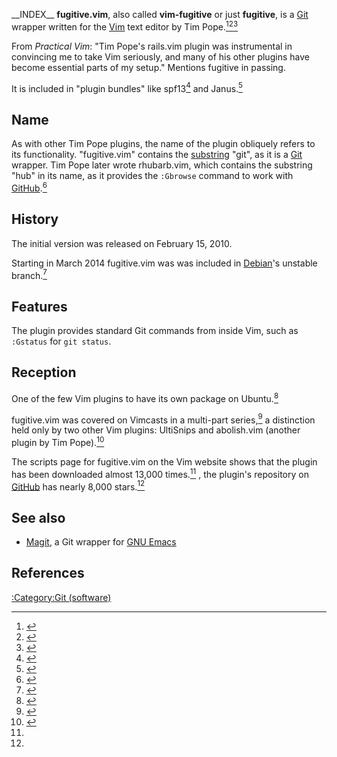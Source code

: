 __INDEX__
{{Infobox software
|name                 = fugitive.vim
|logo                 = 
|screenshot           = 
|caption              = 
|author               = Tim Pope
|developer            =
|released             = {{Start date and age|2010|02|15|df=yes}}<ref name="vimscripts_site">{{cite web |url=http://www.vim.org/scripts/script.php?script_id=2975 |title=fugitive.vim : A Git wrapper so awesome, it should be illegal |accessdate=February 8, 2017}}</ref>
|latest release version = 2.2 / {{Start date and age|2015|01|20|df=yes}}<ref name="vimscripts_site" />
|programming language = [[Vim (text editor)#Vim script|Vim script]]
|operating system     = [[Unix]], [[Linux]], [[Windows NT]], [[macOS]], [[iOS]], [[Android (operating system)|Android]], [[AmigaOS]]
|language             = English
|genre                = Git wrapper
|license              = [[free software license|Free software]] ([http://vimdoc.sourceforge.net/htmldoc/uganda.html#license Vim License]), [[charityware]]
|repo                 = {{URL|https://github.com/tpope/vim-fugitive}}
}}
'''fugitive.vim''', also called '''vim-fugitive''' or just '''fugitive''', is a [[Git]] wrapper written for the [[Vim (text editor)|Vim]] text editor by Tim Pope.<ref name="github_repo">{{cite web |url=https://github.com/tpope/vim-fugitive |title=fugitive.vim |accessdate=February 8, 2017}}</ref><ref>{{cite book |url=https://books.google.com/books?id=_1cnCgAAQBAJ&pg=PR27&dq=fugitive.vim&hl=en&sa=X&ved=0ahUKEwig4LyIjIDSAhUSzWMKHSPZCgkQ6AEIJDAB#v=onepage&q=fugitive.vim&f=false |title=Pro Vim |first=Mark |last=McDonnell |publisher=[[Apress]] |year=2014}}</ref><ref>{{cite book |url=https://books.google.com/books?id=jGInCgAAQBAJ&pg=PR15&dq=fugitive.vim&hl=en&sa=X&ved=0ahUKEwig4LyIjIDSAhUSzWMKHSPZCgkQ6AEIKjAC#v=onepage&q=fugitive.vim&f=false |first=Mark |last=McDonnell |title=tmux Taster |publisher=[[Apress]] |year=2014}}</ref>

From ''Practical Vim'': "Tim Pope's rails.vim plugin was instrumental in convincing me to take Vim seriously, and many of his other plugins have become essential parts of my setup." Mentions fugitive in passing.

It is included in "plugin bundles" like spf13<ref>{{cite web |url=http://vim.spf13.com/ |first=Steve |last=Francia |title=spf13-vim - The Ultimate Vim Distribution |accessdate=February 8, 2017}}</ref> and Janus.<ref>{{cite web|url=https://github.com/carlhuda/janus |accessdate=February 8, 2017 |title=Janus: Vim Distribution}}</ref>

==Name==

As with other Tim Pope plugins, the name of the plugin obliquely refers to its functionality. "fugitive.vim" contains the [[substring]] "git", as it is a [[Git]] wrapper. Tim Pope later wrote rhubarb.vim, which contains the substring "hub" in its name, as it provides the <code>:Gbrowse</code> command to work with [[GitHub]].<ref>{{cite web |url=https://github.com/tpope/vim-rhubarb |title=rhubarb.vim |accessdate=February 9, 2016}}</ref>

==History==

The initial version was released on February 15, 2010.

Starting in March 2014 fugitive.vim was was included in [[Debian]]'s unstable branch.<ref>{{cite web |url=https://lwn.net/Articles/589142/ |title=Debian Project News - March 3rd, 2014 [LWN.net] |first=Cédric |last=Boutillier |date=March 4, 2014 |accessdate=February 9, 2017 |quote=352 packages were added to the unstable Debian archive recently. Among many others are: [&hellip;] vim-fugitive — Vim plugin to work with Git}}</ref>

==Features==

The plugin provides standard Git commands from inside Vim, such as <code>:Gstatus</code> for <code>git status</code>.

==Reception==

One of the few Vim plugins to have its own package on Ubuntu.<ref>{{cite web |url=http://packages.ubuntu.com/search?suite=default&section=all&arch=any&keywords=vim-&searchon=names |title=Package Search Results for 'vim-'}}</ref>

fugitive.vim was covered on Vimcasts in a multi-part series,<ref>{{cite web |url=http://vimcasts.org/blog/2011/05/the-fugitive-series/ |title=The Fugitive Series - a retrospective |accessdate=February 8, 2017}}</ref> a distinction held only by two other Vim plugins: UltiSnips and abolish.vim (another plugin by Tim Pope).<ref>{{cite web |url=http://vimcasts.org/blog/2011/05/the-fugitive-series/ |title=The Fugitive Series - a retrospective |accessdate=February 9, 2017 |first=Drew |last=Neil |date=May 18, 2011}}</ref>

The scripts page for fugitive.vim on the Vim website shows that the plugin has been downloaded almost 13,000 times.<ref name="vimscripts_site" /> {{as of|2017|02}}, the plugin's repository on [[GitHub]] has nearly 8,000 stars.<ref name="github_repo" />

==See also==

* [[Magit]], a Git wrapper for [[GNU Emacs]]

==References==

{{Reflist|30em}}

[[:Category:Git (software)]]
